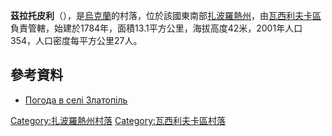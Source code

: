 {{coord|47|24|37|N|35|1|28|E|scale:100000|display=title}}

'''茲拉托皮利'''（{{lang-uk|Златопіль}}），是[[烏克蘭|烏克蘭]]的村落，位於該國東南部[[扎波羅熱州|扎波羅熱州]]，由[[瓦西利夫卡區|瓦西利夫卡區]]負責管轄，始建於1784年，面積13.1平方公里，海拔高度42米，2001年人口354，人口密度每平方公里27人。

==參考資料==
* [http://weather.in.ua/ua/zaporozhskaja/9039 Погода в селі Златопіль] {{Wayback|url=http://weather.in.ua/ua/zaporozhskaja/9039 |date=20111220162231 }}

[[Category:扎波羅熱州村落|Category:扎波羅熱州村落]]
[[Category:瓦西利夫卡區村落|Category:瓦西利夫卡區村落]]


{{Zaporizhia-geo-stub}}